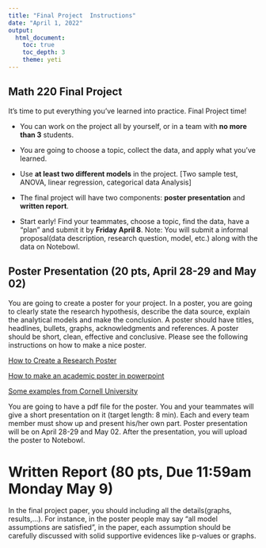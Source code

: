 ```yaml
---
title: "Final Project  Instructions"
date: "April 1, 2022"
output: 
  html_document:
    toc: true
    toc_depth: 3
    theme: yeti
---
```


## Math 220 Final Project 

It's time to put everything you've learned into practice.  Final Project time!

- You can work on the project all by yourself, or in a team with **no more than 3** students.

- You are going to choose a topic, collect the data, and apply what you've learned.

- Use **at least two different models** in the project. [Two sample test, ANOVA, linear regression, categorical data Analysis]

- The final project will have two components: **poster presentation** and **written report**. 

- Start early! Find your teammates, choose a topic, find the data, have a “plan” and submit it by **Friday April 8**. Note: You will submit a informal proposal(data description, research question, model, etc.) along with the data on Notebowl.




## Poster Presentation (20 pts, April 28-29 and May 02)

You are going to create a poster for your project. In a poster, you are going to clearly state the research hypothesis, describe the data source, explain the analytical models and make the conclusion. A poster should have titles, headlines, bullets, graphs, acknowledgments and references. A poster should be short, clean, effective and conclusive. Please see the following instructions on how to make a nice poster.

[How to Create a Research Poster](https://guides.nyu.edu/posters)

[How to make an academic poster in powerpoint](https://www.youtube.com/watch?v=_WnhoIbfcoM)

[Some examples from Cornell University](https://www.behance.net/gallery/30160927/Scientific-Posters)

You are going to have a pdf file for the poster. You and your teammates will give a short presentation on it (target length: 8 min). Each and every team member must show up and present his/her own part. Poster presentation will be on April 28-29 and May 02. After the presentation, you will upload the poster to Notebowl.




# Written Report (80 pts, Due 11:59am Monday May 9)


In the final project paper, you should including all the details(graphs, results,...). For instance, in the poster people may say "all model assumptions are satisfied", in the paper, each assumption should be carefully discussed with solid supportive evidences like p-values or graphs. 







